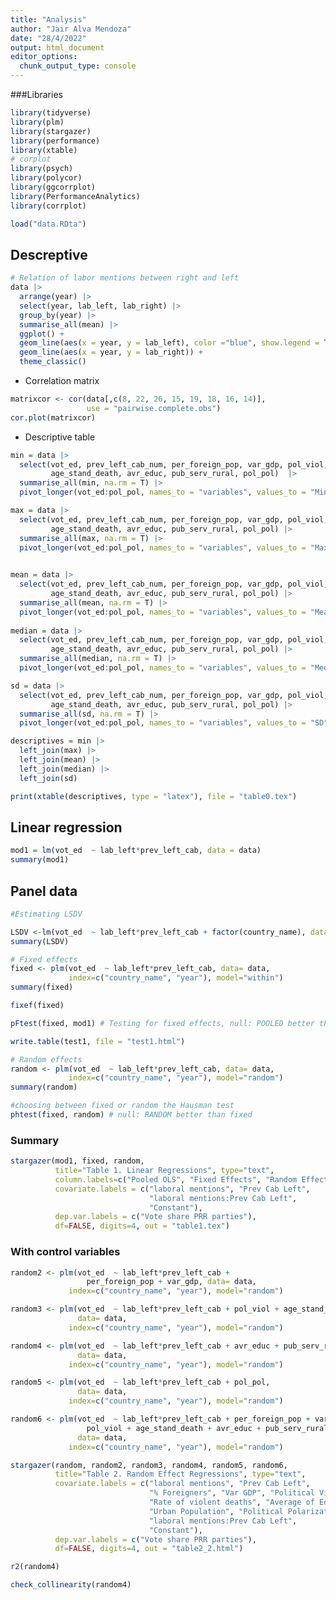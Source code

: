 ```yaml
---
title: "Analysis"
author: "Jair Alva Mendoza"
date: "28/4/2022"
output: html_document
editor_options: 
  chunk_output_type: console
---
```


###Libraries
```r
library(tidyverse)
library(plm)
library(stargazer)
library(performance)
library(xtable)
# corplot
library(psych)
library(polycor)
library(ggcorrplot)
library(PerformanceAnalytics)
library(corrplot)
```

```r
load("data.RDta")
```
## Descreptive
```r
# Relation of labor mentions between right and left
data |> 
  arrange(year) |> 
  select(year, lab_left, lab_right) |> 
  group_by(year) |> 
  summarise_all(mean) |> 
  ggplot() +
  geom_line(aes(x = year, y = lab_left), color ="blue", show.legend = T) + 
  geom_line(aes(x = year, y = lab_right)) +
  theme_classic()
```

  + Correlation matrix
```r
matrixcor <- cor(data[,c(8, 22, 26, 15, 19, 18, 16, 14)], 
                 use = "pairwise.complete.obs")
cor.plot(matrixcor)
```
  
  + Descriptive table
```r
min = data |> 
  select(vot_ed, prev_left_cab_num, per_foreign_pop, var_gdp, pol_viol,
         age_stand_death, avr_educ, pub_serv_rural, pol_pol)  |> 
  summarise_all(min, na.rm = T) |> 
  pivot_longer(vot_ed:pol_pol, names_to = "variables", values_to = "Min")

max = data |> 
  select(vot_ed, prev_left_cab_num, per_foreign_pop, var_gdp, pol_viol,
         age_stand_death, avr_educ, pub_serv_rural, pol_pol) |> 
  summarise_all(max, na.rm = T) |> 
  pivot_longer(vot_ed:pol_pol, names_to = "variables", values_to = "Max") 
  

mean = data |> 
  select(vot_ed, prev_left_cab_num, per_foreign_pop, var_gdp, pol_viol,
         age_stand_death, avr_educ, pub_serv_rural, pol_pol) |> 
  summarise_all(mean, na.rm = T) |> 
  pivot_longer(vot_ed:pol_pol, names_to = "variables", values_to = "Mean")
 
median = data |> 
  select(vot_ed, prev_left_cab_num, per_foreign_pop, var_gdp, pol_viol,
         age_stand_death, avr_educ, pub_serv_rural, pol_pol) |> 
  summarise_all(median, na.rm = T) |> 
  pivot_longer(vot_ed:pol_pol, names_to = "variables", values_to = "Median")

sd = data |> 
  select(vot_ed, prev_left_cab_num, per_foreign_pop, var_gdp, pol_viol,
         age_stand_death, avr_educ, pub_serv_rural, pol_pol) |> 
  summarise_all(sd, na.rm = T) |> 
  pivot_longer(vot_ed:pol_pol, names_to = "variables", values_to = "SD")

descriptives = min |> 
  left_join(max) |> 
  left_join(mean) |> 
  left_join(median) |> 
  left_join(sd)

print(xtable(descriptives, type = "latex"), file = "table0.tex")
```
  
## Linear regression
```r
mod1 = lm(vot_ed  ~ lab_left*prev_left_cab, data = data)
summary(mod1)
```

## Panel data
```r
#Estimating LSDV

LSDV <-lm(vot_ed  ~ lab_left*prev_left_cab + factor(country_name), data= data)
summary(LSDV)

# Fixed effects
fixed <- plm(vot_ed  ~ lab_left*prev_left_cab, data= data, 
             index=c("country_name", "year"), model="within")
summary(fixed)

fixef(fixed)

pFtest(fixed, mod1) # Testing for fixed effects, null: POOLED better than fixed

write.table(test1, file = "test1.html")

# Random effects
random <- plm(vot_ed  ~ lab_left*prev_left_cab, data= data, 
             index=c("country_name", "year"), model="random")
summary(random)

#choosing between fixed or random the Hausman test
phtest(fixed, random) # null: RANDOM better than fixed 
```

### Summary
```r
stargazer(mod1, fixed, random,  
          title="Table 1. Linear Regressions", type="text", 
          column.labels=c("Pooled OLS", "Fixed Effects", "Random Effects"),
          covariate.labels = c("laboral mentions", "Prev Cab Left",
                               "laboral mentions:Prev Cab Left",
                               "Constant"),
          dep.var.labels = c("Vote share PRR parties"),
          df=FALSE, digits=4, out = "table1.tex")
```

### With control variables
```r
random2 <- plm(vot_ed  ~ lab_left*prev_left_cab + 
                 per_foreign_pop + var_gdp, data= data, 
             index=c("country_name", "year"), model="random")

random3 <- plm(vot_ed  ~ lab_left*prev_left_cab + pol_viol + age_stand_death, 
               data= data, 
             index=c("country_name", "year"), model="random")

random4 <- plm(vot_ed  ~ lab_left*prev_left_cab + avr_educ + pub_serv_rural, 
               data= data, 
             index=c("country_name", "year"), model="random")

random5 <- plm(vot_ed  ~ lab_left*prev_left_cab + pol_pol, 
               data= data, 
             index=c("country_name", "year"), model="random")

random6 <- plm(vot_ed  ~ lab_left*prev_left_cab + per_foreign_pop + var_gdp +
                 pol_viol + age_stand_death + avr_educ + pub_serv_rural + pol_pol, 
               data= data, 
             index=c("country_name", "year"), model="random")

stargazer(random, random2, random3, random4, random5, random6,
          title="Table 2. Random Effect Regressions", type="text", 
          covariate.labels = c("laboral mentions", "Prev Cab Left",
                               "% Foreigners", "Var GDP", "Political Violence",
                               "Rate of violent deaths", "Average of Education",
                               "Urban Population", "Political Polarization",
                               "laboral mentions:Prev Cab Left",
                               "Constant"),
          dep.var.labels = c("Vote share PRR parties"),
          df=FALSE, digits=4, out = "table2_2.html")

r2(random4)

check_collinearity(random4)
```

